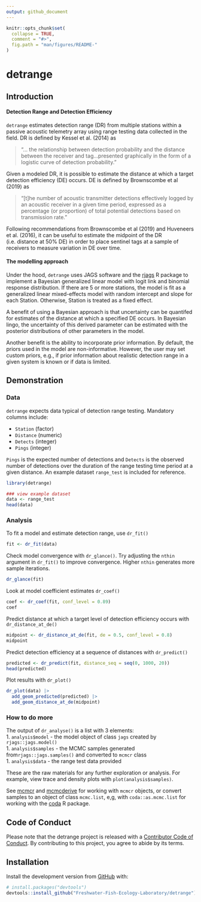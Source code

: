 ```yaml
---
output: github_document
---
```


<!-- README.md is generated from README.Rmd. Please edit that file -->

```r
knitr::opts_chunk$set(
  collapse = TRUE,
  comment = "#>",
  fig.path = "man/figures/README-"
)
```

# detrange 

## Introduction 

#### Detection Range and Detection Efficiency
`detrange` estimates detection range (DR) from multiple stations within a passive acoustic telemetry array using range testing data collected in the field. DR is defined by Kessel et al. (2014) as

>"... the relationship between detection probability and the distance between the receiver and tag...presented graphically in the form of a logistic curve of detection probability."

Given a modeled DR, it is possible to estimate the distance at which a target detection efficiency (DE) occurs. DE is defined by Brownscombe et al (2019) as 

>"[t]he number of acoustic transmitter detections effectively logged by an acoustic receiver in a given time period, expressed as a percentage (or proportion) of total potential detections based on transmission rate."

Following recommendations from Brownscombe et al (2019) and Huveneers et al. (2016), it can be useful to estimate the midpoint of the DR (i.e. distance at 50% DE) in order to place sentinel tags at a sample of receivers to measure variation in DE over time.

#### The modelling approach
Under the hood, `detrange` uses JAGS software and the [rjags](https://cran.r-project.org/web/packages/rjags/rjags.pdf) R package to implement a Bayesian generalized linear model with logit link and binomial response distribution. If there are 5 or more stations, the model is fit as a generalized linear mixed-effects model with random intercept and slope for each Station. Otherwise, Station is treated as a fixed effect. 

A benefit of using a Bayesian approach is that uncertainty can be quantifed for estimates of the distance at which a specified DE occurs. In Bayesian lingo, the uncertainty of this derived parameter can be estimated with the posterior distributions of other parameters in the model. 

Another benefit is the ability to incorporate prior information. By default, the priors used in the model are non-informative. However, the user may set custom priors, e.g., if prior information about realistic detection range in a given system is known or if data is limited. 

## Demonstration

### Data

`detrange` expects data typical of detection range testing. Mandatory columns include:  

- `Station` (factor)  
- `Distance` (numeric)  
- `Detects` (integer)  
- `Pings` (integer)

`Pings` is the expected number of detections and `Detects` is the observed number of detections over the duration of the range testing time period at a given distance. An example dataset `range_test` is included for reference.

```r
library(detrange)

### view example dataset
data <- range_test
head(data)
```

### Analysis
To fit a model and estimate detection range, use `dr_fit()`
```r
fit <- dr_fit(data)
```
Check model convergence with `dr_glance()`. Try adjusting the `nthin` argument in `dr_fit()` to improve convergence. Higher `nthin` generates more sample iterations.

```r
dr_glance(fit)
```

Look at model coefficient estimates `dr_coef()`

```r
coef <- dr_coef(fit, conf_level = 0.89)
coef
```

Predict distance at which a target level of detection efficiency occurs with `dr_distance_at_de()`
```r
midpoint <- dr_distance_at_de(fit, de = 0.5, conf_level = 0.8)
midpoint
```


Predict detection efficiency at a sequence of distances with `dr_predict()`
```r
predicted <- dr_predict(fit, distance_seq = seq(0, 1000, 20)) 
head(predicted)
```

Plot results with `dr_plot()`
```r
dr_plot(data) |>
  add_geom_predicted(predicted) |>
  add_geom_distance_at_de(midpoint)
```

### How to do more
The output of `dr_analyse()` is a list with 3 elements:  
1. `analysis$model` - the model object of class `jags` created by `rjags::jags.model()`    
1. `analysis$samples` - the MCMC samples generated from`rjags::jags.samples()` and converted to `mcmcr` class  
1. `analysis$data` - the range test data provided  

These are the raw materials for any further exploration or analysis. For example, view trace and density plots with `plot(analysis$samples)`.

See [mcmcr](https://github.com/poissonconsulting/mcmcr) and [mcmcderive](https://github.com/poissonconsulting/mcmcderive) for working with `mcmcr` objects, or convert samples to an object of class `mcmc.list`, e,g, with `coda::as.mcmc.list` for working with the [coda](https://github.com/cran/coda) R package. 

## Code of Conduct

Please note that the detrange project is released with a [Contributor Code of Conduct](https://contributor-covenant.org/version/2/0/CODE_OF_CONDUCT.html). By contributing to this project, you agree to abide by its terms.

## Installation

Install the development version from [GitHub](https://github.com/) with:

``` r
# install.packages("devtools")
devtools::install_github("Freshwater-Fish-Ecology-Laboratory/detrange")
```
